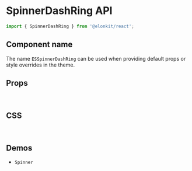
<Meta title="Components API/SpinnerDashRing" />

# SpinnerDashRing API

```js
import { SpinnerDashRing } from '@elonkit/react';
```

## Component name

The name `ESSpinnerDashRing` can be used when providing default props or style overrides in the theme.

## Props

<InterfaceTable variant="props" name="SpinnerDashRingProps" />

<br />

## CSS

<InterfaceTable variant="css" name="SpinnerDashRingClasses" />

<br />

## Demos

<ul>
  <li>
    <LinkTo kind="components-spinner" story="demo">
      <code>Spinner</code>
    </LinkTo>
  </li>
</ul>

